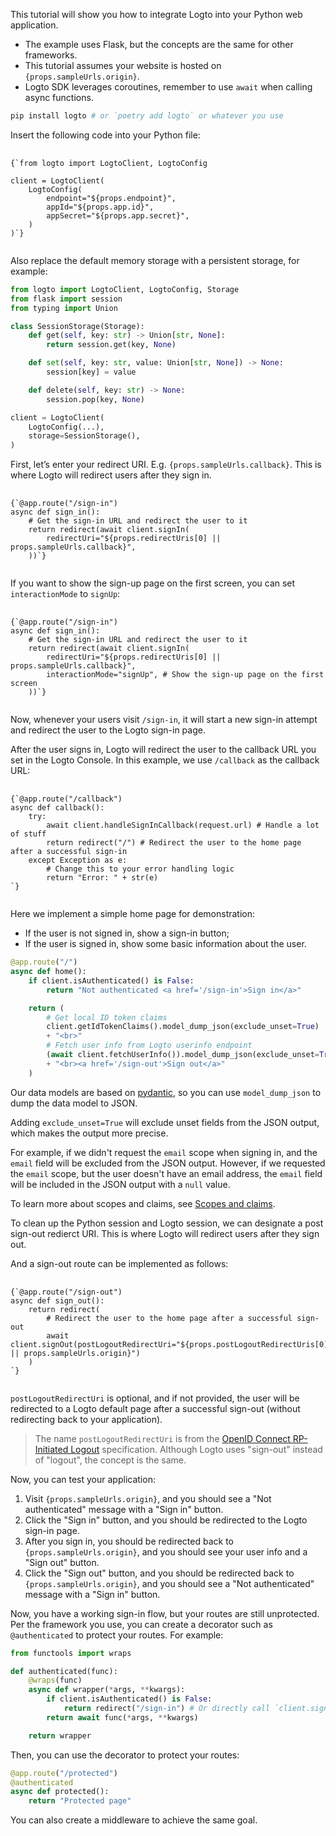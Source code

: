 
<Steps>

<Step title="Get started">

This tutorial will show you how to integrate Logto into your Python web application.

<ul>
  <li>The example uses Flask, but the concepts are the same for other frameworks.</li>
  <li>This tutorial assumes your website is hosted on <code>{props.sampleUrls.origin}</code>.</li>
  <li>Logto SDK leverages coroutines, remember to use <code>await</code> when calling async functions.</li>
</ul>

```bash
pip install logto # or `poetry add logto` or whatever you use
```

</Step>

<Step title="Init LogtoClient">

Insert the following code into your Python file:

<pre>
  <code className="language-python">
{`from logto import LogtoClient, LogtoConfig

client = LogtoClient(
    LogtoConfig(
        endpoint="${props.endpoint}",
        appId="${props.app.id}",
        appSecret="${props.app.secret}",
    )
)`}
  </code>
</pre>

Also replace the default memory storage with a persistent storage, for example:

```python
from logto import LogtoClient, LogtoConfig, Storage
from flask import session
from typing import Union

class SessionStorage(Storage):
    def get(self, key: str) -> Union[str, None]:
        return session.get(key, None)

    def set(self, key: str, value: Union[str, None]) -> None:
        session[key] = value

    def delete(self, key: str) -> None:
        session.pop(key, None)

client = LogtoClient(
    LogtoConfig(...),
    storage=SessionStorage(),
)
```

</Step>

<Step title="Implement the sign-in route">

<p>
First, let’s enter your redirect URI. E.g. <code>{props.sampleUrls.callback}</code>. This is where Logto will redirect users after they sign in.
</p>

<UriInputField name="redirectUris" />

<pre>
  <code className="language-python">
{`@app.route("/sign-in")
async def sign_in():
    # Get the sign-in URL and redirect the user to it
    return redirect(await client.signIn(
        redirectUri="${props.redirectUris[0] || props.sampleUrls.callback}",
    ))`}
  </code>
</pre>

If you want to show the sign-up page on the first screen, you can set `interactionMode` to `signUp`:

<pre>
  <code className="language-python">
{`@app.route("/sign-in")
async def sign_in():
    # Get the sign-in URL and redirect the user to it
    return redirect(await client.signIn(
        redirectUri="${props.redirectUris[0] || props.sampleUrls.callback}",
        interactionMode="signUp", # Show the sign-up page on the first screen
    ))`}
  </code>
</pre>

Now, whenever your users visit `/sign-in`, it will start a new sign-in attempt and redirect the user to the Logto sign-in page.

</Step>

<Step title="Implement the callback route">

After the user signs in, Logto will redirect the user to the callback URL you set in the Logto Console. In this example, we use `/callback` as the callback URL:

<pre>
  <code className="language-python">
{`@app.route("/callback")
async def callback():
    try:
        await client.handleSignInCallback(request.url) # Handle a lot of stuff
        return redirect("/") # Redirect the user to the home page after a successful sign-in
    except Exception as e:
        # Change this to your error handling logic
        return "Error: " + str(e)
`}
  </code>
</pre>

</Step>

<Step title="Implement the home page">

Here we implement a simple home page for demonstration:

- If the user is not signed in, show a sign-in button;
- If the user is signed in, show some basic information about the user.

```python
@app.route("/")
async def home():
    if client.isAuthenticated() is False:
        return "Not authenticated <a href='/sign-in'>Sign in</a>"

    return (
        # Get local ID token claims
        client.getIdTokenClaims().model_dump_json(exclude_unset=True)
        + "<br>"
        # Fetch user info from Logto userinfo endpoint
        (await client.fetchUserInfo()).model_dump_json(exclude_unset=True)
        + "<br><a href='/sign-out'>Sign out</a>"
    )
```

Our data models are based on [pydantic](https://docs.pydantic.dev/), so you can use `model_dump_json` to dump the data model to JSON.

Adding `exclude_unset=True` will exclude unset fields from the JSON output, which makes the output more precise.

For example, if we didn't request the `email` scope when signing in, and the `email` field will be excluded from the JSON output. However, if we requested the `email` scope, but the user doesn't have an email address, the `email` field will be included in the JSON output with a `null` value.

To learn more about scopes and claims, see [Scopes and claims](https://github.com/logto-io/python/blob/HEAD/docs/tutorial.md#scopes-and-claims).

</Step>

<Step title="Implement the sign-out route">

To clean up the Python session and Logto session, we can designate a post sign-out redierct URI. This is where Logto will redirect users after they sign out.

<UriInputField name="postLogoutRedirectUris" />

And a sign-out route can be implemented as follows:

<pre>
  <code className="language-python">
{`@app.route("/sign-out")
async def sign_out():
    return redirect(
        # Redirect the user to the home page after a successful sign-out
        await client.signOut(postLogoutRedirectUri="${props.postLogoutRedirectUris[0] || props.sampleUrls.origin}")
    )
`}
  </code>
</pre>

`postLogoutRedirectUri` is optional, and if not provided, the user will be redirected to a Logto default page after a successful sign-out (without redirecting back to your application).

> The name `postLogoutRedirectUri` is from the [OpenID Connect RP-Initiated Logout](https://openid.net/specs/openid-connect-rpinitiated-1_0.html) specification. Although Logto uses "sign-out" instead of "logout", the concept is the same.

</Step>

<Step title="Checkpoint: Test your application">

Now, you can test your application:

<ol>
  <li>Visit <code>{props.sampleUrls.origin}</code>, and you should see a "Not authenticated" message with a "Sign in" button.</li>
  <li>Click the "Sign in" button, and you should be redirected to the Logto sign-in page.</li>
  <li>After you sign in, you should be redirected back to <code>{props.sampleUrls.origin}</code>, and you should see your user info and a "Sign out" button.</li>
  <li>Click the "Sign out" button, and you should be redirected back to <code>{props.sampleUrls.origin}</code>, and you should see a "Not authenticated" message with a "Sign in" button.</li>
</ol>

</Step>

<Step title="Protect your routes">

Now, you have a working sign-in flow, but your routes are still unprotected. Per the framework you use, you can create a decorator such as `@authenticated` to protect your routes. For example:

```python
from functools import wraps

def authenticated(func):
    @wraps(func)
    async def wrapper(*args, **kwargs):
        if client.isAuthenticated() is False:
            return redirect("/sign-in") # Or directly call `client.signIn`
        return await func(*args, **kwargs)

    return wrapper
```

Then, you can use the decorator to protect your routes:

```python
@app.route("/protected")
@authenticated
async def protected():
    return "Protected page"
```

You can also create a middleware to achieve the same goal.

</Step>

</Steps>
